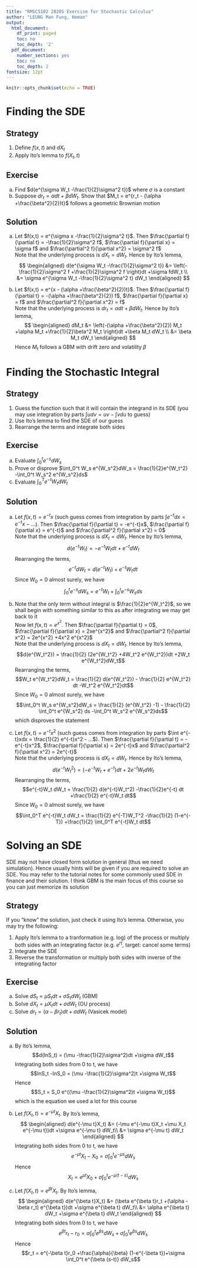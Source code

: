 ```yaml
---
title: "RMSC5102 2020S Exercise for Stochastic Calculus"
author: "LEUNG Man Fung, Heman"
output:
  html_document:
    df_print: paged
    toc: no
    toc_depth: '2'
  pdf_document:
    number_sections: yes
    toc: no
    toc_depth: 2
fontsize: 12pt
---
```


```r
knitr::opts_chunk$set(echo = TRUE)
```

# Finding the SDE
## Strategy
1) Define $f(x,t)$ and $dX_t$  
2) Apply Ito's lemma to $f(X_t,t)$


## Exercise
a) Find $d(e^{\sigma W_t -\frac{1}{2}\sigma^2 t})$ where $\sigma$ is a constant  
b) Suppose $dr_t = \alpha dt +\beta dW_t$. Show that $M_t = e^{r_t - (\alpha +\frac{\beta^2}{2})t}$ follows a geometric Brownian motion

## Solution
a) Let $f(x,t) = e^{\sigma x -\frac{1}{2}\sigma^2 t}$. Then $\frac{\partial f}{\partial t} = -\frac{1}{2}\sigma^2 f$, $\frac{\partial f}{\partial x} = \sigma f$ and $\frac{\partial^2 f}{\partial x^2} = \sigma^2 f$  
Note that the underlying process is $dX_t = dW_t$. Hence by Ito's lemma,
$$
\begin{aligned}
d(e^{\sigma W_t -\frac{1}{2}\sigma^2 t}) &= \left(-\frac{1}{2}\sigma^2 f +\frac{1}{2}\sigma^2 f  \right)dt +\sigma fdW_t \\
&= \sigma e^{\sigma W_t -\frac{1}{2}\sigma^2 t} dW_t
\end{aligned}
$$

b) Let $f(x,t) = e^{x - (\alpha +\frac{\beta^2}{2})t}$. Then $\frac{\partial f}{\partial t} = -(\alpha +\frac{\beta^2}{2}) f$, $\frac{\partial f}{\partial x} = f$ and $\frac{\partial^2 f}{\partial x^2} = f$  
Note that the underlying process is $dr_t = \alpha dt +\beta dW_t$. Hence by Ito's lemma,
$$
\begin{aligned}
dM_t &= \left(-(\alpha +\frac{\beta^2}{2}) M_t +\alpha M_t +\frac{1}{2}\beta^2 M_t  \right)dt +\beta M_t dW_t \\
&= \beta M_t dW_t
\end{aligned}
$$
Hence $M_t$ follows a GBM with drift zero and volatility $\beta$

# Finding the Stochastic Integral
## Strategy
1) Guess the function such that it will contain the integrand in its SDE (you may use integration by parts $\int udv = uv - \int vdu$ to guess)  
2) Use Ito's lemma to find the SDE of our guess  
3) Rearrange the terms and integrate both sides  

## Exercise
a) Evaluate $\int_0^t e^{-s}dW_s$  
b) Prove or disprove $\int_0^t W_s e^{W_s^2}dW_s = \frac{1}{2}e^{W_t^2} -\int_0^t W_s^2 e^{W_s^2}ds$  
c) Evaluate $\int_0^T e^{-t}W_t dW_t$  

## Solution
a) Let $f(x,t) = e^{-t}x$ (such guess comes from integration by parts $\int e^{-t}dx = e^{-t}x - ...$). Then $\frac{\partial f}{\partial t} = -e^{-t}x$, $\frac{\partial f}{\partial x} = e^{-t}$ and $\frac{\partial^2 f}{\partial x^2} = 0$  
Note that the underlying process is $dX_t = dW_t$. Hence by Ito's lemma,
$$d(e^{-t}W_t) = -e^{-t}W_t dt +e^{-t}dW_t$$
Rearranging the terms,
$$e^{-t}dW_t = d(e^{-t}W_t) +e^{-t}W_t dt$$
Since $W_0=0$ almost surely, we have
$$\int_0^t e^{-s}dW_s = e^{-t}W_t +\int_0^t e^{-s}W_s ds$$

b) Note that the only term without integral is $\frac{1}{2}e^{W_t^2}$, so we shall begin with something similar to this as after integrating we may get back to it  
Now let $f(x,t) = e^{x^2}$. Then $\frac{\partial f}{\partial t} = 0$, $\frac{\partial f}{\partial x} = 2xe^{x^2}$ and $\frac{\partial^2 f}{\partial x^2} = 2e^{x^2} +4x^2 e^{x^2}$  
Note that the underlying process is $dX_t = dW_t$. Hence by Ito's lemma,
$$d(e^{W_t^2}) = \frac{1}{2} (2e^{W_t^2} +4W_t^2 e^{W_t^2})dt +2W_t e^{W_t^2}dW_t$$
Rearranging the terms,
$$W_t e^{W_t^2}dW_t = \frac{1}{2} d(e^{W_t^2}) - \frac{1}{2} e^{W_t^2} dt -W_t^2 e^{W_t^2}dt$$
Since $W_0=0$ almost surely, we have
$$\int_0^t W_s e^{W_s^2}dW_s = \frac{1}{2} (e^{W_t^2} -1) - \frac{1}{2} \int_0^t e^{W_s^2} ds -\int_0^t W_s^2 e^{W_s^2}ds$$
which disproves the statement

c) Let $f(x,t) = e^{-t}x^2$ (such guess comes from integration by parts $\int e^{-t}xdx = \frac{1}{2} e^{-t}x^2 - ...$). Then $\frac{\partial f}{\partial t} = -e^{-t}x^2$, $\frac{\partial f}{\partial x} = 2e^{-t}x$ and $\frac{\partial^2 f}{\partial x^2} = 2e^{-t}$  
Note that the underlying process is $dX_t = dW_t$. Hence by Ito's lemma,
$$d(e^{-t}W_t^2) = (-e^{-t}W_t +e^{-t}) dt +2e^{-t}W_t dW_t$$
Rearranging the terms,
$$e^{-t}W_t dW_t = \frac{1}{2} d(e^{-t}W_t^2) -\frac{1}{2}e^{-t} dt +\frac{1}{2} e^{-t}W_t dt$$
Since $W_0=0$ almost surely, we have
$$\int_0^T e^{-t}W_t dW_t = \frac{1}{2} e^{-T}W_T^2 -\frac{1}{2} (1-e^{-T}) +\frac{1}{2} \int_0^T e^{-t}W_t dt$$

# Solving an SDE
SDE may not have closed form solution in general (thus we need simulation). Hence usually hints will be given if you are required to solve an SDE. You may refer to the tutorial notes for some commonly used SDE in finance and their solution. I think GBM is the main focus of this course so you can just memorize its solution  

## Strategy
If you "know" the solution, just check it using Ito's lemma. Otherwise, you may try the following:  

1) Apply Ito's lemma to a tranformation (e.g. log) of the process or multiply both sides with an integrating factor (e.g. $e^{rt}$, target: cancel some terms)  
2) Integrate the SDE  
3) Reverse the transformation or multiply both sides with inverse of the integrating factor

## Exercise
a) Solve $dS_t = \mu S_tdt +\sigma S_t dW_t$ (GBM)  
b) Solve $dX_t = \mu X_tdt +\sigma dW_t$ (OU process)  
c) Solve $dr_t = (\alpha -\beta r_t)dt +\sigma dW_t$ (Vasicek model)

## Solution
a) By Ito's lemma,
$$d(lnS_t) = (\mu -\frac{1}{2}\sigma^2)dt +\sigma dW_t$$
Integrating both sides from 0 to t, we have
$$lnS_t -lnS_0 = (\mu -\frac{1}{2}\sigma^2)t +\sigma W_t$$
Hence $$S_t = S_0 e^{(\mu -\frac{1}{2}\sigma^2)t +\sigma W_t}$$
which is the equation we used a lot for this course

b) Let $f(X_t,t) = e^{-\mu t}X_t$. By Ito's lemma,
$$
\begin{aligned}
d(e^{-\mu t}X_t) &= (-\mu e^{-\mu t}X_t +\mu X_t e^{-\mu t})dt +\sigma e^{-\mu t} dW_t\\
&= \sigma e^{-\mu t} dW_t
\end{aligned}
$$
Integrating both sides from 0 to t, we have
$$e^{-\mu t}X_t - X_0 = \sigma \int_0^t e^{-\mu s} dW_s$$
Hence $$X_t = e^{\mu t}X_0 +\sigma \int_0^t e^{-\mu (t-s)} dW_s$$

c) Let $f(X_t,t) = e^{\beta t}X_t$. By Ito's lemma,
$$
\begin{aligned}
d(e^{\beta t}X_t) &= (\beta e^{\beta t}r_t +(\alpha -\beta r_t) e^{\beta t})dt +\sigma e^{\beta t} dW_t\\
&= \alpha e^{\beta t} dW_t +\sigma e^{\beta t} dW_t
\end{aligned}
$$
Integrating both sides from 0 to t, we have
$$e^{\beta t}r_t - r_0 = \alpha \int_0^t e^{\beta s} dW_s +\sigma \int_0^t e^{\beta s} dW_s$$
Hence $$r_t = e^{-\beta t}r_0 +\frac{\alpha}{\beta} (1-e^{-\beta t})+\sigma \int_0^t e^{\beta (s-t)} dW_s$$